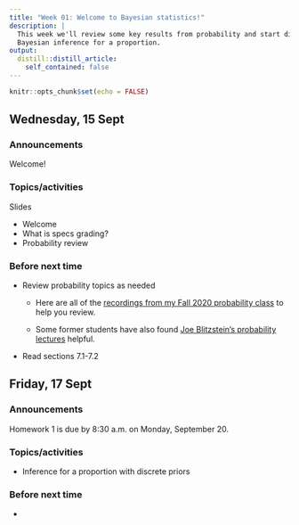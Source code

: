 ```yaml
---
title: "Week 01: Welcome to Bayesian statistics!"
description: |
  This week we'll review some key results from probability and start discussing
  Bayesian inference for a proportion.
output:
  distill::distill_article:
    self_contained: false
---
```



```r
knitr::opts_chunk$set(echo = FALSE)
```

## Wednesday, 15 Sept

### Announcements

Welcome!

### Topics/activities

Slides

- Welcome
- What is specs grading?
- Probability review

### Before next time

- Review probability topics as needed

    + Here are all of the [recordings from my Fall 2020 probability class](https://carleton.hosted.panopto.com/Panopto/Pages/Sessions/List.aspx?folderID=2088b73f-581c-40e9-818f-ac23012a9103) to help you review.

    + Some former students have also found [Joe Blitzstein's probability lectures](https://projects.iq.harvard.edu/stat110/youtube) helpful.

- Read sections 7.1-7.2

## Friday, 17 Sept

### Announcements

Homework 1 is due by 8:30 a.m. on Monday, September 20.

### Topics/activities

- Inference for a proportion with discrete priors


### Before next time

- 


